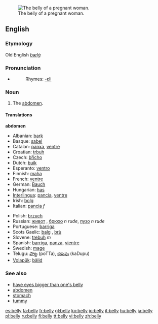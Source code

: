 [[Image:Pregnant belly button.jpg|thumb|right|The belly of a pregnant woman.]]
==English==

===Etymology===
Old English ''[[bælġ]]''

===Pronunciation===
*{{audio|en-us-belly.ogg|Audio (US)}}
*:Rhymes: [[Rhymes:English:-ɛli|-ɛli]]

===Noun===
{{en-noun|bell|ies}}

#The [[abdomen]].

====Translations====
'''abdomen'''
{{top}}
*Albanian: [[bark]]
*Basque: [[sabel]]
*Catalan: [[panxa]], [[ventre]]
*Croatian: [[trbuh]]
*Czech: [[břicho]] {{n}}
*Dutch: [[buik]]
*Esperanto: [[ventro]]
*Finnish: [[maha#Finnish|maha]]
*French: [[ventre]] {{m}}
*German: [[Bauch]]  {{m}}
*Hungarian: [[has]]
*[[Interlingua]]: [[pancia]], [[ventre]]
*Irish: [[bolg]] {{m}}
*Italian: [[pancia]] ''f''
{{mid}}
*Polish: [[brzuch]] {{m}}
*Russian: [[живот]] {{m}}, [[брюхо]] ''n'' ''rude'', [[пузо]] ''n'' ''rude''
*Portuguese: [[barriga]]
*Scots Gaelic: [[balg]] {{m}}, [[brù]] {{f}}
*Slovene: [[trebuh]] ''m''
*Spanish: [[barriga]], [[panza]], [[vientre]] 
*Swedish: [[mage#Swedish|mage]]
*Telugu: [[పొట్ట]] (poTTa), [[కడుపు]] (kaDupu)
*[[Volapük]]: [[bälid]]
{{bottom}}

===See also===
*[[have eyes bigger than one's belly]]
*[[abdomen]]
*[[stomach]]
*[[tummy]]

[[es:belly]]
[[fa:belly]]
[[fr:belly]]
[[gl:belly]]
[[ko:belly]]
[[io:belly]]
[[it:belly]]
[[hu:belly]]
[[ja:belly]]
[[pl:belly]]
[[ru:belly]]
[[fi:belly]]
[[tt:belly]]
[[vi:belly]]
[[zh:belly]]